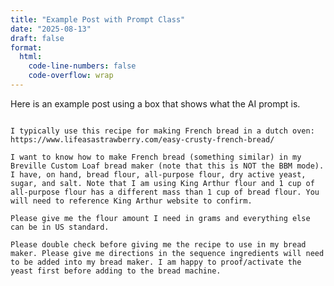 ```yaml
---
title: "Example Post with Prompt Class"
date: "2025-08-13"
draft: false
format:
  html:
    code-line-numbers: false
    code-overflow: wrap
---
```


Here is an example post using a box that shows what the AI prompt is.

::: {.prompt}
```text

I typically use this recipe for making French bread in a dutch oven: https://www.lifeasastrawberry.com/easy-crusty-french-bread/

I want to know how to make French bread (something similar) in my Breville Custom Loaf bread maker (note that this is NOT the BBM mode). I have, on hand, bread flour, all-purpose flour, dry active yeast, sugar, and salt. Note that I am using King Arthur flour and 1 cup of all-purpose flour has a different mass than 1 cup of bread flour. You will need to reference King Arthur website to confirm.

Please give me the flour amount I need in grams and everything else can be in US standard.

Please double check before giving me the recipe to use in my bread maker. Please give me directions in the sequence ingredients will need to be added into my bread maker. I am happy to proof/activate the yeast first before adding to the bread machine.
```
:::
